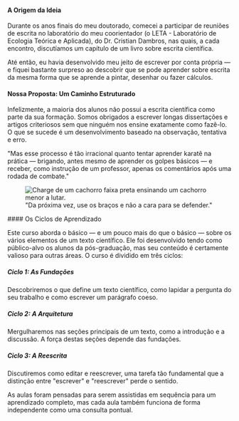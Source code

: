 
#### A Origem da Ideia

Durante os anos finais do meu doutorado, comecei a participar de reuniões de escrita no laboratório do meu coorientador (o LETA - Laboratório de Ecologia Teórica e Aplicada), do Dr. Cristian Dambros, nas quais, a cada encontro, discutíamos um capítulo de um livro sobre escrita científica.

Até então, eu havia desenvolvido meu jeito de escrever por conta própria — e fiquei bastante surpreso ao descobrir que se pode aprender sobre escrita da mesma forma que se aprende a pintar, desenhar ou fazer cálculos.

#### Nossa Proposta: Um Caminho Estruturado

Infelizmente, a maioria dos alunos não possui a escrita científica como parte da sua formação. Somos obrigados a escrever longas dissertações e artigos criteriosos sem que ninguém nos ensine exatamente como fazê-lo. O que se sucede é um desenvolvimento baseado na observação, tentativa e erro.

<p class="paragrafo-destaque">"Mas esse processo é tão irracional quanto tentar aprender karatê na prática — brigando, antes mesmo de aprender os golpes básicos — e receber, como instrução de um professor, apenas os comentários após uma rodada de combate."</p>

<figure class="charge-artigo">
<img src="/imagens/charge_defesa.png" alt="Charge de um cachorro faixa preta ensinando um cachorro menor a lutar." />
  <figcaption>
    "Da próxima vez, use os braços e não a cara para se defender."
  </figcaption>
</figure>
#### Os Ciclos de Aprendizado

Este curso aborda o básico — e um pouco mais do que o básico — sobre os vários elementos de um texto científico. Ele foi desenvolvido tendo como público-alvo os alunos da pós-graduação, mas seu conteúdo é certamente valioso para outras áreas. O curso é dividido em três ciclos:

<div class="ciclos-container">
    <div class="ciclo-item">
        <h5>Ciclo 1: As Fundações</h5>
        <p>Descobriremos o que define um texto científico, como lapidar a pergunta do seu trabalho e como escrever um parágrafo coeso.</p>
    </div>
    <div class="ciclo-item">
        <h5>Ciclo 2: A Arquitetura</h5>
        <p>Mergulharemos nas seções principais de um texto, como a introdução e a discussão. A força destas seções depende das fundações.</p>
    </div>
    <div class="ciclo-item">
        <h5>Ciclo 3: A Reescrita</h5>
        <p>Discutiremos como editar e reescrever, uma tarefa tão fundamental que a distinção entre "escrever" e "reescrever" perde o sentido.</p>
    </div>
</div>

As aulas foram pensadas para serem assistidas em sequência para um aprendizado completo, mas cada aula também funciona de forma independente como uma consulta pontual.
